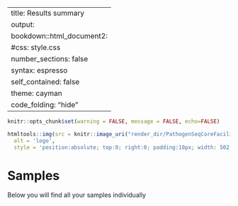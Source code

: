 <style type="text/css">
.main-container {
  max-width: 1800px;
  margin-left: auto;
  margin-right: auto;
}
</style>

---
title: Results summary
output:
  bookdown::html_document2:
    #css: style.css
    number_sections: false
    syntax: espresso
    self_contained: false
    theme: cayman
    code_folding: "hide"
---

```r
knitr::opts_chunk$set(warning = FALSE, message = FALSE, echo=FALSE) 
```

```r
htmltools::img(src = knitr::image_uri("render_dir/PathogenSeqCoreFacility.png"),
  alt = 'logo',
  style = 'position:absolute; top:0; right:0; padding:10px; width: 502.5px; height: 140.5px')
```

# Samples {.tabset}

Below you will find all your samples individually
